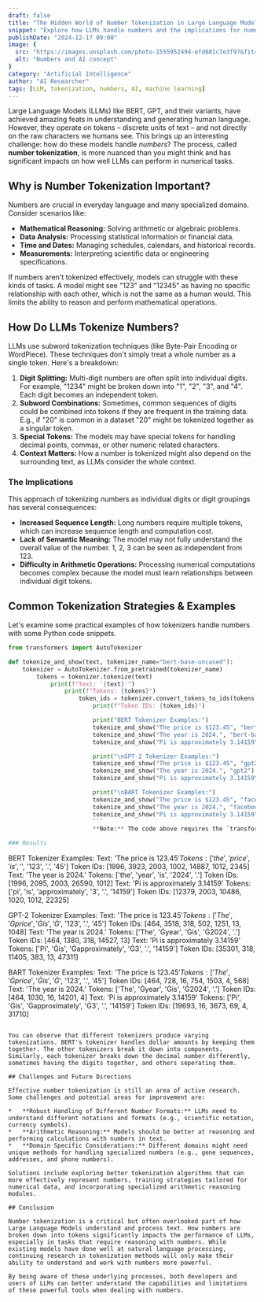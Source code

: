 ```yaml
---
draft: false
title: "The Hidden World of Number Tokenization in Large Language Models"
snippet: "Explore how LLMs handle numbers and the implications for numerical tasks in AI."
publishDate: "2024-12-17 09:00"
image: {
  src: "https://images.unsplash.com/photo-1555952494-efd681c7e3f9?&fit=crop&w=430&h=240",
  alt: "Numbers and AI concept"
}
category: "Artificial Intelligence"
author: "AI Researcher"
tags: [LLM, tokenization, numbers, AI, machine learning]
---
```


Large Language Models (LLMs) like BERT, GPT, and their variants, have achieved amazing feats in understanding and generating human language. However, they operate on tokens – discrete units of text – and not directly on the raw characters we humans see. This brings up an interesting challenge: how do these models handle *numbers*? The process, called **number tokenization**, is more nuanced than you might think and has significant impacts on how well LLMs can perform in numerical tasks.

## Why is Number Tokenization Important?

Numbers are crucial in everyday language and many specialized domains. Consider scenarios like:

*   **Mathematical Reasoning:** Solving arithmetic or algebraic problems.
*   **Data Analysis:** Processing statistical information or financial data.
*   **Time and Dates:** Managing schedules, calendars, and historical records.
*   **Measurements:** Interpreting scientific data or engineering specifications.

If numbers aren't tokenized effectively, models can struggle with these kinds of tasks. A model might see "123" and "12345" as having no specific relationship with each other, which is not the same as a human would. This limits the ability to reason and perform mathematical operations.

## How Do LLMs Tokenize Numbers?

LLMs use subword tokenization techniques (like Byte-Pair Encoding or WordPiece). These techniques don't simply treat a whole number as a single token. Here's a breakdown:

1.  **Digit Splitting:** Multi-digit numbers are often split into individual digits. For example, "1234" might be broken down into "1", "2", "3", and "4". Each digit becomes an independent token.
2.  **Subword Combinations:** Sometimes, common sequences of digits could be combined into tokens if they are frequent in the training data. E.g., if "20" is common in a dataset "20" might be tokenized together as a singular token.
3.  **Special Tokens:** The models may have special tokens for handling decimal points, commas, or other numeric related characters.
4.  **Context Matters:** How a number is tokenized might also depend on the surrounding text, as LLMs consider the whole context.

### The Implications

This approach of tokenizing numbers as individual digits or digit groupings has several consequences:

*   **Increased Sequence Length:** Long numbers require multiple tokens, which can increase sequence length and computation cost.
*   **Lack of Semantic Meaning:** The model may not fully understand the overall value of the number. 1, 2, 3 can be seen as independent from 123.
*   **Difficulty in Arithmetic Operations:** Processing numerical computations becomes complex because the model must learn relationships between individual digit tokens.

## Common Tokenization Strategies & Examples

Let's examine some practical examples of how tokenizers handle numbers with some Python code snippets.

```python
from transformers import AutoTokenizer

def tokenize_and_show(text, tokenizer_name="bert-base-uncased"):
    tokenizer = AutoTokenizer.from_pretrained(tokenizer_name)
        tokens = tokenizer.tokenize(text)
            print(f"Text: '{text}'")
                print(f"Tokens: {tokens}")
                    token_ids = tokenizer.convert_tokens_to_ids(tokens)
                        print(f"Token IDs: {token_ids}")

                        print("BERT Tokenizer Examples:")
                        tokenize_and_show("The price is $123.45", "bert-base-uncased")
                        tokenize_and_show("The year is 2024.", "bert-base-uncased")
                        tokenize_and_show("Pi is approximately 3.14159", "bert-base-uncased")

                        print("\nGPT-2 Tokenizer Examples:")
                        tokenize_and_show("The price is $123.45", "gpt2")
                        tokenize_and_show("The year is 2024.", "gpt2")
                        tokenize_and_show("Pi is approximately 3.14159", "gpt2")

                        print("\nBART Tokenizer Examples:")
                        tokenize_and_show("The price is $123.45", "facebook/bart-base")
                        tokenize_and_show("The year is 2024.", "facebook/bart-base")
                        tokenize_and_show("Pi is approximately 3.14159", "facebook/bart-base")
                        ```
                        **Note:** The code above requires the `transformers` library. You can install it using `pip install transformers`.

### Results
```
BERT Tokenizer Examples:
Text: 'The price is $123.45'
Tokens: ['the', 'price', 'is', '$', '123', '.', '45']
Token IDs: [1996, 3923, 2003, 1002, 14887, 1012, 2345]
Text: 'The year is 2024.'
Tokens: ['the', 'year', 'is', '2024', '.']
Token IDs: [1996, 2095, 2003, 26590, 1012]
Text: 'Pi is approximately 3.14159'
Tokens: ['pi', 'is', 'approximately', '3', '.', '14159']
Token IDs: [12379, 2003, 10486, 1020, 1012, 22325]

GPT-2 Tokenizer Examples:
Text: 'The price is $123.45'
Tokens: ['The', 'Ġprice', 'Ġis', 'Ġ$', '123', '.', '45']
Token IDs: [464, 3518, 318, 502, 1251, 13, 1048]
Text: 'The year is 2024.'
Tokens: ['The', 'Ġyear', 'Ġis', 'Ġ2024', '.']
Token IDs: [464, 1380, 318, 14527, 13]
Text: 'Pi is approximately 3.14159'
Tokens: ['Pi', 'Ġis', 'Ġapproximately', 'Ġ3', '.', '14159']
Token IDs: [35301, 318, 11405, 383, 13, 47311]

BART Tokenizer Examples:
Text: 'The price is $123.45'
Tokens: ['The', 'Ġprice', 'Ġis', 'Ġ$', '123', '.', '45']
Token IDs: [464, 728, 16, 754, 1503, 4, 568]
Text: 'The year is 2024.'
Tokens: ['The', 'Ġyear', 'Ġis', 'Ġ2024', '.']
Token IDs: [464, 1030, 16, 14201, 4]
Text: 'Pi is approximately 3.14159'
Tokens: ['Pi', 'Ġis', 'Ġapproximately', 'Ġ3', '.', '14159']
Token IDs: [19693, 16, 3673, 69, 4, 31710]
```

You can observe that different tokenizers produce varying tokenizations. BERT's tokenizer handles dollar amounts by keeping them together. The other tokenizers break it down into components. Similarly, each tokenizer breaks down the decimal number differently, sometimes having the digits together, and others seperating them.

## Challenges and Future Directions

Effective number tokenization is still an area of active research. Some challenges and potential areas for improvement are:

*   **Robust Handling of Different Number Formats:** LLMs need to understand different notations and formats (e.g., scientific notation, currency symbols).
*   **Arithmetic Reasoning:** Models should be better at reasoning and performing calculations with numbers in text.
*   **Domain Specific Considerations:** Different domains might need unique methods for handling specialized numbers (e.g., gene sequences, addresses, and phone numbers).

Solutions include exploring better tokenization algorithms that can more effectively represent numbers, training strategies tailored for numerical data, and incorporating specialized arithmetic reasoning modules.

## Conclusion

Number tokenization is a critical but often overlooked part of how Large Language Models understand and process text. How numbers are broken down into tokens significantly impacts the performance of LLMs, especially in tasks that require reasoning with numbers. While existing models have done well at natural language processing, continuing research in tokenization methods will only make their ability to understand and work with numbers more powerful.

By being aware of these underlying processes, both developers and users of LLMs can better understand the capabilities and limitations of these powerful tools when dealing with numbers.
